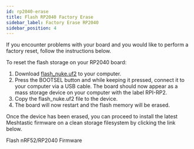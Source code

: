 ```yaml
---
id: rp2040-erase
title: Flash RP2040 Factory Erase
sidebar_label: Factory Erase RP2040
sidebar_position: 4
---
```



If you encounter problems with your board and you would like to perform a factory reset, follow the instructions below.

To reset the flash storage on your RP2040 board:

1. Download [flash_nuke.uf2](https://datasheets.raspberrypi.com/soft/flash_nuke.uf2) to your computer.
2. Press the BOOTSEL button and while keeping it pressed, connect it to your computer via a USB cable. The board should now appear as a mass storage device on your computer with the label RPI-RP2.
3. Copy the flash_nuke.uf2 file to the device.
4. The board will now restart and the flash memory will be erased.

Once the device has been erased, you can proceed to install the latest Meshtastic firmware on a clean storage filesystem by clicking the link below.

<div className="indexCtasBody">
  <Link
    className={"button button--outline button--lg cta--button"}
    to={"/docs/getting-started/flashing-firmware/nrf52/"}
  >
    Flash nRF52/RP2040 Firmware
  </Link>
</div>
